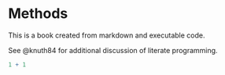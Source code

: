# Methods

This is a book created from markdown and executable code.

See @knuth84 for additional discussion of literate programming.

```r
1 + 1
```

